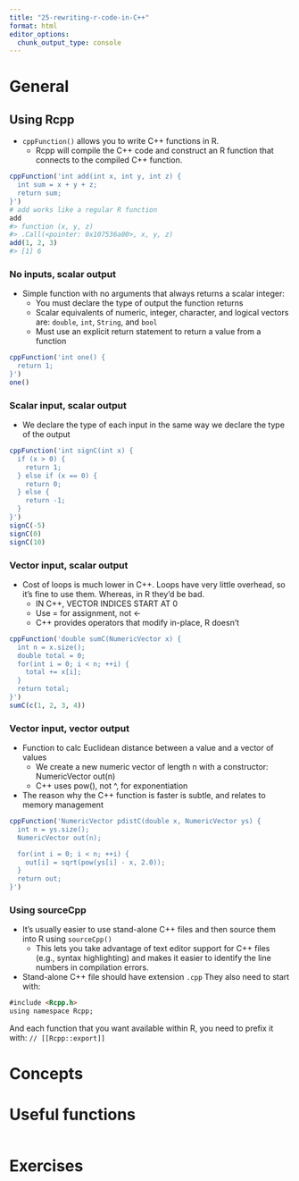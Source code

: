 ```yaml
---
title: "25-rewriting-r-code-in-C++"
format: html
editor_options: 
  chunk_output_type: console
---
```


# General

## Using Rcpp

- `cppFunction()` allows you to write C++ functions in R.
  - Rcpp will compile the C++ code and construct an R function that connects to the compiled C++ function.
  
```r
cppFunction('int add(int x, int y, int z) {
  int sum = x + y + z;
  return sum;
}')
# add works like a regular R function
add
#> function (x, y, z) 
#> .Call(<pointer: 0x107536a00>, x, y, z)
add(1, 2, 3)
#> [1] 6
```

### No inputs, scalar output

- Simple function with no arguments that always returns a scalar integer:
  - You must declare the type of output the function returns
  - Scalar equivalents of numeric, integer, character, and logical vectors are: `double`, `int`, `String`, and `bool`
  - Must use an explicit return statement to return a value from a function

```r
cppFunction('int one() {
  return 1;
}')
one()
```

### Scalar input, scalar output

- We declare the type of each input in the same way we declare the type of the output

```r
cppFunction('int signC(int x) {
  if (x > 0) {
    return 1;
  } else if (x == 0) {
    return 0;
  } else {
    return -1;
  }
}')
signC(-5)
signC(0)
signC(10)
```

### Vector input, scalar output

- Cost of loops is much lower in C++. Loops have very little overhead, so it’s fine to use them. Whereas, in R they'd be bad.
  - IN C++, VECTOR INDICES START AT 0
  - Use = for assignment, not <-
  - C++ provides operators that modify in-place, R doesn't

```r
cppFunction('double sumC(NumericVector x) {
  int n = x.size();
  double total = 0;
  for(int i = 0; i < n; ++i) {
    total += x[i];
  }
  return total;
}')
sumC(c(1, 2, 3, 4))
```

### Vector input, vector output

- Function to calc Euclidean distance between a value and a vector of values
  - We create a new numeric vector of length n with a constructor: NumericVector out(n)
  - C++ uses pow(), not ^, for exponentiation
- The reason why the C++ function is faster is subtle, and relates to memory management

```r
cppFunction('NumericVector pdistC(double x, NumericVector ys) {
  int n = ys.size();
  NumericVector out(n);

  for(int i = 0; i < n; ++i) {
    out[i] = sqrt(pow(ys[i] - x, 2.0));
  }
  return out;
}')
```

### Using sourceCpp

- It’s usually easier to use stand-alone C++ files and then source them into R using `sourceCpp()`
  - This lets you take advantage of text editor support for C++ files (e.g., syntax highlighting) and makes it easier to identify the line numbers in compilation errors.
- Stand-alone C++ file should have extension `.cpp`
They also need to start with:

```md
#include <Rcpp.h>
using namespace Rcpp;
```

And each function that you want available within R, you need to prefix it with: `// [[Rcpp::export]]`







# Concepts

# Useful functions

```r

```

# Exercises
